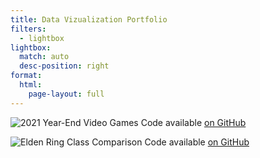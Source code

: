 ```yaml
---
title: Data Vizualization Portfolio
filters:
  - lightbox
lightbox: 
  match: auto
  desc-position: right
format: 
  html:
    page-layout: full
---
```


::: {layout="[[50],[-10,30,-10]]"}
![2021 Year-End Video Games](data-viz/2021_video_games.png){group="videogames" description="Graphs for our games played in 2021."} Code available [on GitHub](https://github.com/rsenft1/2021-Video-Games)

![Elden Ring Class Comparison](data-viz/2022_elden_ring.png){group="videogames" description="Radar plot visualization of starting stats for EldenRing character classes."} Code available [on GitHub](https://github.com/rsenft1/EldenRing)

:::
